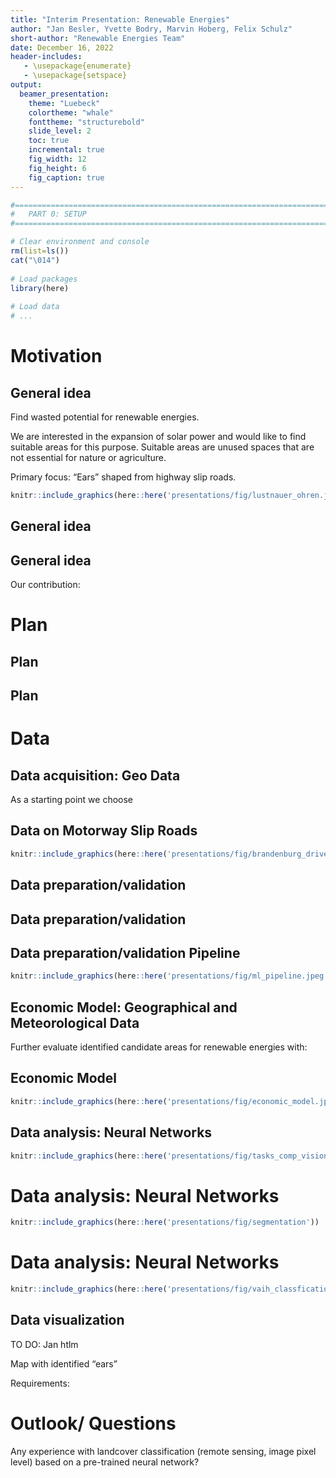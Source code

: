 ```yaml
---
title: "Interim Presentation: Renewable Energies"
author: "Jan Besler, Yvette Bodry, Marvin Hoberg, Felix Schulz"
short-author: "Renewable Energies Team"
date: December 16, 2022
header-includes:
   - \usepackage{enumerate}
   - \usepackage{setspace}
output:
  beamer_presentation:
    theme: "Luebeck"
    colortheme: "whale"
    fonttheme: "structurebold"
    slide_level: 2
    toc: true
    incremental: true
    fig_width: 12
    fig_height: 6
    fig_caption: true
---
```


```r
#==============================================================================#
#   PART 0: SETUP
#==============================================================================#

# Clear environment and console
rm(list=ls())
cat("\014")
  
# Load packages
library(here)
  
# Load data
# ...
```  

# Motivation

## General idea

Find wasted potential for renewable energies.

We are interested in the expansion of solar power and would like to find suitable areas for this purpose.
Suitable areas are unused spaces that are not essential for nature or agriculture. 

Primary focus: "Ears" shaped from highway slip roads.

```r
knitr::include_graphics(here::here('presentations/fig/lustnauer_ohren.jpg'))
```

## General idea

\begin{itemize}

\item Illustrate potentials for renewable energies (PV) in a user-friendly way
\begin{itemize}
\item Online application as information desk for municipalities and citizens
\item Alternative to complex expert reports
\end{itemize}

\end{itemize}

## General idea

Our contribution:

\begin{itemize}
\item Assess economic utilisation of the identified unused spaces
\begin{itemize}
\item Construction costs vs. Electricity feed
\end{itemize}
\item Assess scalability of idea
\item Tangibility of the general idea
\end{itemize}

<!--- Probleme (Wirtschaftlichkeit & Gesetzeslage) und Potentiale --->

# Plan

## Plan

\begin{enumerate}
\item Collect geo data
\item Identify "ears" accross Germany
\begin{itemize}
\item Evaluate the suitability of these "ears" for PV
\item Project core: Land cover classification using a neural network:
\begin{enumerate}
\item Other usage: the area has already been built on
\item Added cost: the area is overgrown (trees, bushes, ...)
\item Ideal: Vacant meadow area
\item ...
\end{enumerate}
\end{itemize}
\end{enumerate}

## Plan
\begin{enumerate}[3]
\item Combine neural network results with geographical and meteorological data
\begin{itemize}
\item Distance to grid
\item Meteorological details: Sunshine hours 
\item Sky alignment of the road
\item Geographical details: Ground conditions and slope
\end{itemize}
\end{enumerate}

# Data

## Data acquisition: Geo Data

As a starting point we choose \textbf{Brandenburg}

\begin{itemize}
\item OpenStreetMap: Street map data in which driveways are clearly identified 
\item Geoportal.de: Aerial images %(data from land surveying offices must be made publically available as of 2019)
  \begin{itemize}
    \item Individual requests revealed cost barriers in three states
    \item Use the coordinates of driveways as filter for downloading relevant images
  \end{itemize}
\end{itemize}

## Data on Motorway Slip Roads

```r
knitr::include_graphics(here::here('presentations/fig/brandenburg_driveways.jpg'))
```

## Data preparation/validation

\begin{figure}
\includegraphics[width = .18\textwidth]{presentations/fig/driveways_example_1.jpg}
\vline
\includegraphics[width = .18\textwidth]{presentations/fig/driveways_example_2.jpg}
\vline
\includegraphics[width = .18\textwidth]{presentations/fig/driveways_example_3.jpg}
\vline
\includegraphics[width = .18\textwidth]{presentations/fig/driveways_example_4.jpg}
\vline
\includegraphics[width = .18\textwidth]{presentations/fig/driveways_example_5.jpg}
\caption{Example of preprocessing: Matching and IDs}
\end{figure}

## Data preparation/validation

\begin{figure}
\includegraphics[width = .45\textwidth]{presentations/fig/driveways_example_6.jpg}
\hspace{1pt} \vline \hspace{1pt}
\includegraphics[width = .45\textwidth]{presentations/fig/driveways_example_7.jpg}
\caption{Example of preprocessing: Polygons and Imagery}
\end{figure}

## Data preparation/validation Pipeline

```r
knitr::include_graphics(here::here('presentations/fig/ml_pipeline.jpeg'))
```

## Economic Model: Geographical and Meteorological Data

Further evaluate identified candidate areas for renewable energies with:

\begin{itemize}
\item MaStR: Grid centrality (difficulty of connecting identified zones to existing grid)
\item German Meteorological Service: Sunshine hours (incl. cloud coverage and season)
\item SRTM: Topographical data
\end{itemize}

## Economic Model

```r
knitr::include_graphics(here::here('presentations/fig/economic_model.jpeg'))
```

## Data analysis: Neural Networks

```r
knitr::include_graphics(here::here('presentations/fig/tasks_comp_vision'))
```

\begin{tiny}
{\setstretch{1.0}Figure credit: Taspinar, A. (2017, Dec 4) Using Convolutional Neural Networks to detect features in satellite images. https://ataspinar.com/2017/12/04/using-convolutional-neural-networks-to-detect-features-in-sattelite-images/}
\end{tiny}

# Data analysis: Neural Networks

```r
knitr::include_graphics(here::here('presentations/fig/segmentation'))
```

\begin{tiny}
{\setstretch{1.0}Figure credit: Choi, U. (2021, March 19) Semantic Segmentation (FCN, U-Net, DeepLab V3+). https://wooono.tistory.com/267}
\end{tiny}

# Data analysis: Neural Networks

```r
knitr::include_graphics(here::here('presentations/fig/vaih_classfication'))
```

\begin{tiny}
{\setstretch{1.0} Figure credit: Wambugu, N., Chen, Y., Xiao, Z., Wei, M., Bello, S. A., Junior, J. M., & Li, J. (2021). A hybrid deep convolutional neural network for accurate land cover classification. International Journal of Applied Earth Observation and Geoinformation, 103, 102515. https://doi.org/10.1016/j.jag.2021.102515.}
\end{tiny}

## Data visualization

TO DO: Jan htlm

Map with identified "ears"

Requirements:
\begin{itemize}
\item Location of ears in a selected area
\item Heat map: Colour code for suitability of ears (rating)
\item Features: Size of ear, classification of land coverage, solar hours, grid centrality, ...
\end{itemize}

# Outlook/ Questions

Any experience with landcover classification (remote sensing, image pixel level) based on a pre-trained neural network?
\begin{itemize}
\item Reference database for neural networks on this objective?
\item Access to pre-trained neural networks free of charge?
\end{itemize}
